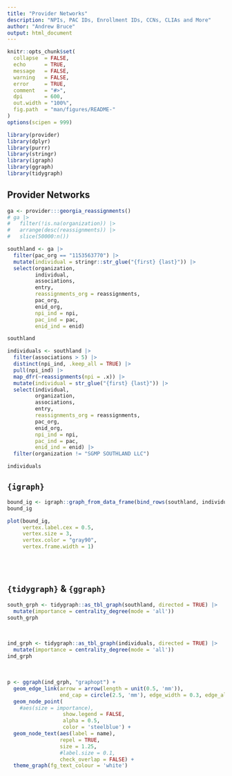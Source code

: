 ```yaml
---
title: "Provider Networks"
description: "NPIs, PAC IDs, Enrollment IDs, CCNs, CLIAs and More"
author: "Andrew Bruce"
output: html_document
---
```


```r
knitr::opts_chunk$set(
  collapse  = FALSE,
  echo      = TRUE, 
  message   = FALSE, 
  warning   = FALSE,
  error     = TRUE,
  comment   = "#>",
  dpi       = 600, 
  out.width = "100%",
  fig.path  = "man/figures/README-"
)
options(scipen = 999)
```

```r
library(provider)
library(dplyr)
library(purrr)
library(stringr)
library(igraph)
library(ggraph)
library(tidygraph)
```

## Provider Networks

```r
ga <- provider:::georgia_reassignments()
# ga |> 
#   filter(!is.na(organization)) |> 
#   arrange(desc(reassignments)) |> 
#   slice(50000:n())
```


```r
southland <- ga |> 
  filter(pac_org == "1153563770") |> 
  mutate(individual = stringr::str_glue("{first} {last}")) |> 
  select(organization, 
         individual,
         associations,
         entry, 
         reassignments_org = reassignments, 
         pac_org, 
         enid_org, 
         npi_ind = npi, 
         pac_ind = pac, 
         enid_ind = enid)

southland
```


```r
individuals <- southland |>
  filter(associations > 5) |> 
  distinct(npi_ind, .keep_all = TRUE) |> 
  pull(npi_ind) |>
  map_dfr(~reassignments(npi = .x)) |> 
  mutate(individual = str_glue("{first} {last}")) |> 
  select(individual,
         organization, 
         associations,
         entry, 
         reassignments_org = reassignments, 
         pac_org, 
         enid_org, 
         npi_ind = npi, 
         pac_ind = pac, 
         enid_ind = enid) |> 
  filter(organization != "SGMP SOUTHLAND LLC")

individuals
```

## `{igraph}`

```r
bound_ig <- igraph::graph_from_data_frame(bind_rows(southland, individuals), directed = TRUE)
bound_ig
```


```r
plot(bound_ig, 
     vertex.label.cex = 0.5, 
     vertex.size = 3, 
     vertex.color = "gray90", 
     vertex.frame.width = 1)
```

<br><br>

## `{tidygraph}` & `{ggraph}`

```r
south_grph <- tidygraph::as_tbl_graph(southland, directed = TRUE) |> 
  mutate(importance = centrality_degree(mode = 'all'))
south_grph
```

<br>

```r
ind_grph <- tidygraph::as_tbl_graph(individuals, directed = TRUE) |> 
  mutate(importance = centrality_degree(mode = 'all'))
ind_grph
```

<br>

```r
p <- ggraph(ind_grph, "graphopt") + 
  geom_edge_link(arrow = arrow(length = unit(0.5, 'mm')), 
                 end_cap = circle(2.5, 'mm'), edge_width = 0.3, edge_alpha = 0.5) +
  geom_node_point(
    #aes(size = importance), 
                  show.legend = FALSE, 
                  alpha = 0.5, 
                  color = 'steelblue') + 
  geom_node_text(aes(label = name), 
                 repel = TRUE, 
                 size = 1.25, 
                 #label.size = 0.1,
                 check_overlap = FALSE) +
  theme_graph(fg_text_colour = 'white')
```



